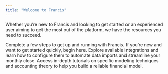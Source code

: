 ```yaml
---
title: "Welcome to Francis"
---
```


Whether you’re new to Francis and looking to get started or an experienced user aiming to get the most out of the platform, we have the resources you need to succeed.

<Card title="Onboarding Guide (<10 min)" icon="forward" href="/documentation/onboarding-guide">
  Complete a few steps to get up and running with Francis. If you’re new and want to get started quickly, begin here.
</Card>

<Card title="Integrations" icon="database">
  Explore available integrations and learn how to configure them to automate data imports and streamline your monthly close.
</Card>

<Card title="Masterclasses" icon="graduation-cap">
  Access in-depth tutorials on specific modeling techniques and accounting theory to help you build a reliable financial model.
</Card>